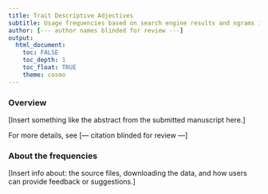 ```yaml
---
title: Trait Descriptive Adjectives
subtitle: Usage frequencies based on search engine results and ngrams in Google Books
author: [--- author names blinded for review ---]
output: 
  html_document:
    toc: FALSE
    toc_depth: 1
    toc_float: TRUE
    theme: cosmo
---
```


### Overview

[Insert something like the abstract from the submitted manuscript here.]

For more details, see [--- citation blinded for review ---]
<!-- 
<font size="2">Condon, D. M., & McDougald, S. (under review). Article title. *Journal TBD*.</font>
-->

### About the frequencies

[Insert info about: the source files, downloading the data, and how users can provide feedback or suggestions.]



